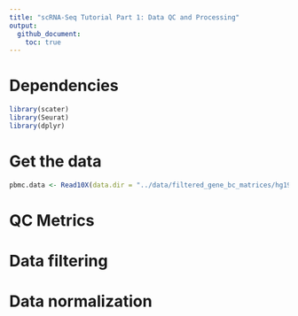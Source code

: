 ```yaml
---
title: "scRNA-Seq Tutorial Part 1: Data QC and Processing"
output:
  github_document:
    toc: true
---
```


# Dependencies
```r
library(scater)
library(Seurat)
library(dplyr)
```

# Get the data
```r
pbmc.data <- Read10X(data.dir = "../data/filtered_gene_bc_matrices/hg19/")
```

# QC Metrics

# Data filtering

# Data normalization


